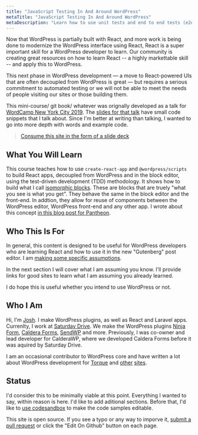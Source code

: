 ```yaml
---
title: "JavaScript Testing In And Around WordPress"
metaTitle: "JavaScript Testing In And Around WordPress"
metaDescription: "Learn how to use unit tests and end to end tests (e2e) with WordPress Scripts (@wordpress/scripts) and create-react-app"
---
```


Now that WordPress is partially built with React, and more work is being done to modernize the WordPress interface using React, React is a super important skill for a WordPress developer to learn. Our community is creating great resources on how to learn React -- a highly markettable skill -- and apply this to WordPress.

This next phase in WordPress development — a move to React-powered UIs that are often decoupled from WordPress is great — but requires a serious commitment to automated testing or we will not be able to meet the needs of people visiting our sites or those building them.

This mini-course/ git book/ whatever was orignally developed as a talk for [WordCamp New York City 2019](https://2019.nyc.wordcamp.org/session/react-and-javascript-testing-in-and-around-wordpress/). The [slides for that talk](https://shelob9.github.io/testing-javascript-in-and-around-wordpress/#0) have small code snippets that I talk about. Since I'm better at writing than talking, I wanted to go into more depth with words and example code.

> [Consume this site in the form of a slide deck](https://shelob9.github.io/testing-javascript-in-and-around-wordpress/#2)

## What You Will Learn

This course teaches how to use `create-react-app` and `@wordpress/scripts` to build React apps, decoupled from WordPress and in the block editor, using the test-driven development (TDD) methodology. It shows how to build what I call [isomorphic blocks](https://pantheon.io/blog/isomorphic-gutenberg-blocks). These are blocks that are truely "what you see is what you get". They behave the same in the block editor and the front-end. In addtion, they allow for reuse of components between the WordPress editor, WordPress front-end and any other app. I wrote about this concept [in this blog post for Pantheon](https://pantheon.io/blog/isomorphic-gutenberg-blocks).

## Who This Is For

In general, this content is designed to be useful for WordPress developers who are learning React and how to use it in the new "Gutenberg" post editor. I am [making some specific assumptions](https://react-wordpress-testing.joshpress.net/introduction#assumptionsaboutyou).

In the next section I will cover what I am assuming you know. I'll provide links for good sites to learn what I am assuming you already learned.

I do hope this is useful whether you intend to use WordPress or not.

## Who I Am

Hi, I'm [Josh](https://joshpress.net). I make WordPress plugins, as well as React and Laravel apps. Currenlty, I work at [Saturday Drive](https://saturdaydrive.io). We make the WordPress plugins [Ninja Form](https://NinjaForms.com), [Caldera Forms](https://calderaforms.com), [SendWP](https://SendWP.com) and more. Previously, I was co-owner and lead developer for CalderaWP, where we developed Caldera Forms before it was aquired by Saturday Drive.

I am an occasional contributor to WordPress core and have written a lot about WordPress development for [Torque](https://torquemag.io/author/joshp/) and [other](https://pantheon.io/team/josh-pollock) [sites](https://wpshout.com/tag/josh-pollock/).

## Status

I'd consider this to be minimally viable at this point. Everything I wanted to say, within reason is here. I'd like to add aditional sections. Before that, I'd like to [use codesandbox](https://www.gatsbyjs.org/packages/gatsby-remark-embedded-codesandbox/) to make the code samples editable.

This site is open source. If you see a typo or any way to imporve it, [submit a pull request](https://github.com/Shelob9/react-testing-wordpress-book/pulls) or click the "Edit On Github" button on each page.
